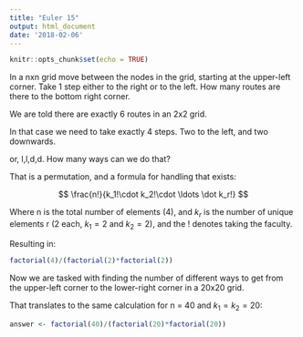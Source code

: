 ```yaml
---
title: "Euler 15"
output: html_document
date: '2018-02-06'
---
```


```r
knitr::opts_chunk$set(echo = TRUE)
```

In a nxn grid move between the nodes in the grid, starting at the upper-left
corner. Take 1 step either to the right or to the left. How many routes are
there to the bottom right corner.

We are told there are exactly 6 routes in an 2x2 grid.

In that case we need to take exactly 4 steps. Two to the left, and two downwards.

or, l,l,d,d. How many ways can we do that?

That is a permutation, and a formula for handling that exists:

$$ \frac{n!}{k_1!\cdot k_2!\cdot \ldots \dot k_r!} $$

Where n is the total number of elements (4), and $k_r$ is the number of unique
elements r (2 each, $k_1 = 2$ and $k_2 = 2$), and the ! denotes taking the faculty.

Resulting in:
```r
factorial(4)/(factorial(2)*factorial(2))
```
Now we are tasked with finding the number of different ways to get from the 
upper-left corner to the lower-right corner in a 20x20 grid.

That translates to the same calculation for n = 40 and $k_1 = k_2 = 20$:

```r
answer <- factorial(40)/(factorial(20)*factorial(20))
```
